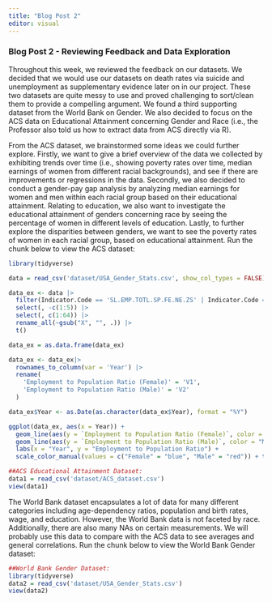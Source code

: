 ```yaml
---
title: "Blog Post 2"
editor: visual
---
```


### Blog Post 2 - Reviewing Feedback and Data Exploration 

Throughout this week, we reviewed the feedback on our datasets. We decided that we would use our datasets on death rates via suicide and unemployment as supplementary evidence later on in our project. These two datasets are quite messy to use and proved challenging to sort/clean them to provide a compelling argument. We found a third supporting dataset from the World Bank on Gender. We also decided to focus on the ACS data on Educational Attainment concerning Gender and Race (i.e., the Professor also told us how to extract data from ACS directly via R). 

From the ACS dataset, we brainstormed some ideas we could further explore. Firstly, we want to give a brief overview of the data we collected by exhibiting trends over time (i.e., showing poverty rates over time, median earnings of women from different racial backgrounds), and see if there are improvements or regressions in the data. Secondly, we also decided to conduct a gender-pay gap analysis by analyzing median earnings for women and men within each racial group based on their educational attainment. Relating to education, we also want to investigate the educational attainment of genders concerning race by seeing the percentage of women in different levels of education. Lastly, to further explore the disparities between genders, we want to see the poverty rates of women in each racial group, based on educational attainment. Run the chunk below to view the ACS dataset: 

```r
library(tidyverse)
```

```r
data = read_csv('dataset/USA_Gender_Stats.csv', show_col_types = FALSE)

data_ex <- data |>
  filter(Indicator.Code == 'SL.EMP.TOTL.SP.FE.NE.ZS' | Indicator.Code == 'SL.EMP.TOTL.SP.MA.NE.ZS') |>
  select(, -c(1:5)) |> 
  select(, c(1:64)) |>
  rename_all(~gsub("X", "", .)) |>
  t()

data_ex = as.data.frame(data_ex)

data_ex <- data_ex|>
  rownames_to_column(var = 'Year') |>
  rename(
    'Employment to Population Ratio (Female)' = 'V1',
    'Employment to Population Ratio (Male)' = 'V2'
  )

data_ex$Year <- as.Date(as.character(data_ex$Year), format = "%Y")

ggplot(data_ex, aes(x = Year)) +
  geom_line(aes(y = `Employment to Population Ratio (Female)`, color = "Female")) +
  geom_line(aes(y = `Employment to Population Ratio (Male)`, color = "Male")) +
  labs(x = "Year", y = "Employment to Population Ratio") +
  scale_color_manual(values = c("Female" = "blue", "Male" = "red")) + theme(legend.title = element_blank())
```

```r
##ACS Educational Attainment Dataset:
data1 = read_csv('dataset/ACS_dataset.csv')
view(data1)
```

The World Bank dataset encapsulates a lot of data for many different categories including age-dependency ratios, population and birth rates, wage, and education. However, the World Bank data is not faceted by race. Additionally, there are also many NAs on certain measurements. We will probably use this data to compare with the ACS data to see averages and general correlations. Run the chunk below to view the World Bank Gender dataset:

```r
##World Bank Gender Dataset: 
library(tidyverse)
data2 = read_csv('dataset/USA_Gender_Stats.csv')
view(data2)
```
